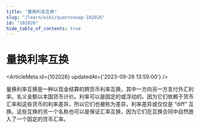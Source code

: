 ```yaml
---
title: "量换利率互换"
slug: "/learn/wiki/quantoswap-102026"
id: "102026"
hide_table_of_contents: true
---
```



# 量换利率互换

<ArticleMeta id={102026} updatedAt={'2023-09-26 13:59:00'} />
<div className='border-solid border-b border-t-0 my-4 border-[var(--ifm-color-gray-300)]' />

量换利率互换是一种以现金结算的跨货币利率互换，其中一方向另一方支付外汇利率。名义金额以本国货币计价。利率可以是固定的或浮动的。因为它们依赖于货币汇率和这些货币的利率差异，所以它们也被称为差异，利率差异或仅仅是 “diff” 互换。这些互换的另一个名称也可以是保证汇率互换，因为它们在互换合同中自然嵌入了一个固定的货币汇率。
